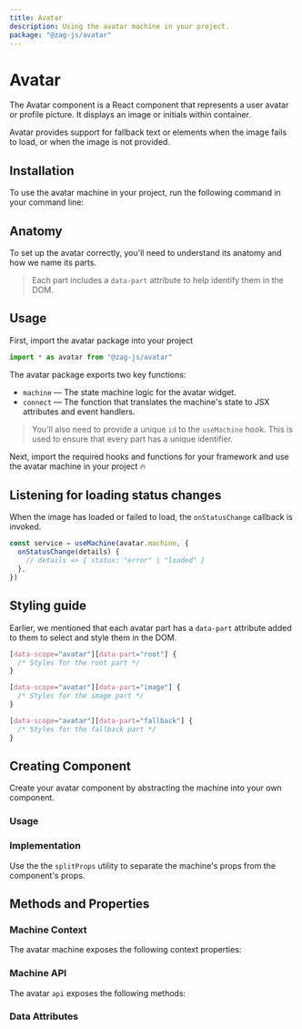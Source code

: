 ```yaml
---
title: Avatar
description: Using the avatar machine in your project.
package: "@zag-js/avatar"
---
```


# Avatar

The Avatar component is a React component that represents a user avatar or
profile picture. It displays an image or initials within container.

Avatar provides support for fallback text or elements when the image fails to
load, or when the image is not provided.

<Resources pkg="@zag-js/avatar" />

<Showcase id="Avatar" />

## Installation

To use the avatar machine in your project, run the following command in your
command line:

<CodeSnippet id="avatar/installation.mdx" />

## Anatomy

To set up the avatar correctly, you'll need to understand its anatomy and how we
name its parts.

> Each part includes a `data-part` attribute to help identify them in the DOM.

<Anatomy id="avatar" />

## Usage

First, import the avatar package into your project

```jsx
import * as avatar from "@zag-js/avatar"
```

The avatar package exports two key functions:

- `machine` — The state machine logic for the avatar widget.
- `connect` — The function that translates the machine's state to JSX attributes
  and event handlers.

> You'll also need to provide a unique `id` to the `useMachine` hook. This is
> used to ensure that every part has a unique identifier.

Next, import the required hooks and functions for your framework and use the
avatar machine in your project 🔥

<CodeSnippet id="avatar/usage.mdx" />

## Listening for loading status changes

When the image has loaded or failed to load, the `onStatusChange` callback is
invoked.

```jsx {2}
const service = useMachine(avatar.machine, {
  onStatusChange(details) {
    // details => { status: "error" | "loaded" }
  },
})
```

## Styling guide

Earlier, we mentioned that each avatar part has a `data-part` attribute added to
them to select and style them in the DOM.

```css
[data-scope="avatar"][data-part="root"] {
  /* Styles for the root part */
}

[data-scope="avatar"][data-part="image"] {
  /* Styles for the image part */
}

[data-scope="avatar"][data-part="fallback"] {
  /* Styles for the fallback part */
}
```

## Creating Component

Create your avatar component by abstracting the machine into your own component.

### Usage

<CodeSnippet id="avatar/component.usage.mdx" />

### Implementation

Use the the `splitProps` utility to separate the machine's props from the
component's props.

<CodeSnippet id="avatar/component.api.mdx" />

## Methods and Properties

### Machine Context

The avatar machine exposes the following context properties:

<ContextTable name="avatar" />

### Machine API

The avatar `api` exposes the following methods:

<ApiTable name="avatar" />

### Data Attributes

<DataAttrTable name="avatar" />
